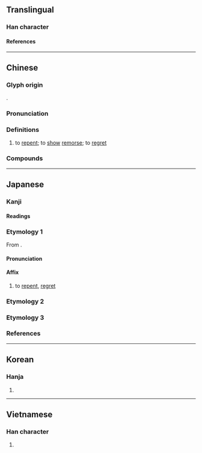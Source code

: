 {{character info}}
{{character info|0xFA3D}}
{{character info|0x2F8A3}}
==Translingual==

===Han character===
{{Han char|rn=61|rad=心|as=07|asj=06|sn=10|snj=9|four=98055|canj=POWY|ids=⿰忄每(GHTKV),⿰忄毎(J)}}

====References====
{{Han ref|kx=0387.170|dkj=10617|dj=0719.280|hdz=42305.130|uh=6094|ud=24724|bh=AEAC|bd=44716}}
{{Han ref|uh=FA3D}}
{{Han ref|uh=2F8A3}}

----

==Chinese==
{{zh-forms|alt=𢙽-historical variant,𠧩-ancient form}}

===Glyph origin===
{{Han etym}}
{{Han compound|心|每|alt1=忄|ls=psc|c1=s|c2=p}}.

===Pronunciation===
{{zh-pron
|m=huǐ
|ma=Zh-huǐ.oga
|m-s=hui3
|c=fui3
|h=pfs=fí/s:fì/s:fî
|md=huói
|mn=hóe/tw:húi
|mn_note=Taiwan: hóe - literary; húi - vernacular
|mn-t=huê3
|w=2hue
|mc=y
|oc=y
|cat=v
}}

===Definitions===
{{zh-hanzi}}

# to [[repent]]; to [[show]] [[remorse]]; to [[regret]]

===Compounds===
{{zh-der|後悔|悔改|悔恨|懺悔|懊悔|追悔|悔罪|反悔|後悔不及|尤悔|悔怨|不悔|悔毒之歎|悔棋|亢龍有悔|悔禍|吃後悔藥|吉凶悔吝|惱悔|悔之不及|咎悔|悔過書|悔過自新|悔之莫及|悔之何及|悔婚|悖悔|悔過自責|悔過自懺|悔讀南華|悔親|悔艾|悔氣|悔愧|悔意|悔悟|悔心|悔尤|悔之無及|悔之亡及|悔不當初|後悔藥兒|後悔莫及|後悔無及|後悔何及|九死不悔|悔罪自新|悔賴|幡然悔悟|嗟悔|悔過|多言招悔|後悔不來|改悔|痛悔|死而無悔|懺悔錄|痛悔前非|番悔|日以月悔|死而不悔|祇悔|無悔|背悔|翻悔|翻然悔悟|自悔|追悔不及|臨危自悔|老背悔|退悔|追悔何及}}

----

==Japanese==
{{ja-kanji forms-IVS
|code=FA3D
|svs=0
|vs1=00
|vs2=03
|col-vs1=aj
|col-vs2=hdmj
|pic-kyu=Ufa3d.svg
|ref={{R:Kanjipedia|0000782100}}
}}

===Kanji===
{{ja-kanji|grade=c|rs=心07|kyu=&#64061;}}

====Readings====
{{ja-readings
|goon=け<け<くゑ
|kanon=かい<くわい
|kun=く-いる<く-ゆ, くや-し.い, く-やむ, く-い, く-やみ
}}

===Etymology 1===
{{ja-kanjitab|かい|yomi=kanon}}
From {{der|ja|ltc|sort=かい|-}} {{ltc-l|悔}}.

====Pronunciation====
{{ja-pron|かい|y=kanon}}

====Affix====
{{ja-pos|affix|かい|hhira=くわい}}

#  to [[repent]], [[regret]]

===Etymology 2===
{{ja-kanjitab|くい|yomi=k}}
{{ja-see|くい}}

===Etymology 3===
{{ja-kanjitab|くやみ|yomi=k}}
{{ja-see|くやみ}}

===References===
<references/>

----

==Korean==

===Hanja===
{{ko-hanja|hangeul=회|eumhun=|rv=hoe|mr=hoe|y=hoy}}

# {{rfdef|ko|sort=心07}}

----

==Vietnamese==

===Han character===
{{vi-readings|reading=hối, húi, mủi, hỗi, hoải|rs=心07}}

# {{rfdef|vi|sort=心07}}